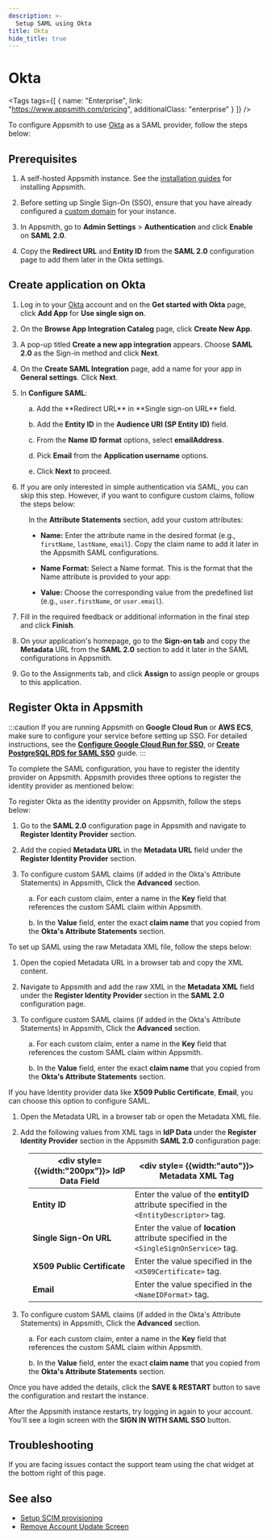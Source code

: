 ```yaml
---
description: >-
  Setup SAML using Okta
title: Okta
hide_title: true
---
```

<!-- vale off -->

<div className="tag-wrapper">
 <h1>Okta</h1>

<Tags
tags={[
{ name: "Enterprise", link: "https://www.appsmith.com/pricing", additionalClass: "enterprise" }
]}
/>

</div>

<!-- vale on -->



To configure Appsmith to use [Okta](https://www.okta.com/) as a SAML provider, follow the steps below:

## Prerequisites

1. A self-hosted Appsmith instance. See the [installation guides](/getting-started/setup/installation-guides) for installing Appsmith.

2. Before setting up Single Sign-On (SSO), ensure that you have already configured a [custom domain](/getting-started/setup/instance-configuration/custom-domain) for your instance.

3. In Appsmith, go to **Admin Settings** > **Authentication** and click **Enable** on  **SAML 2.0**.

4. Copy the **Redirect URL** and **Entity ID** from the **SAML 2.0** configuration page to add them later in the Okta settings. 


<ZoomImage src="/img/SAML-config_appsmith.png" alt="SAML configurations" caption="SAML configuration in Appsmith" />

## Create application on Okta

1. Log in to your [Okta](https://www.okta.com/) account and on the **Get started with Okta** page, click **Add App** for **Use single sign on**.

2. On the **Browse App Integration Catalog** page, click **Create New App**. 

3. A pop-up titled **Create a new app integration** appears. Choose **SAML 2.0** as the Sign-in method and click **Next**.

4. On the **Create SAML Integration** page, add a name for your app in **General settings**. Click **Next**.

5. In **Configure SAML**:

<dd>
a. Add the **Redirect URL** in **Single sign-on URL** field.

b. Add the **Entity ID** in the **Audience URI (SP Entity ID)** field.

c. From the **Name ID format** options, select **emailAddress**.

d. Pick **Email** from the **Application username** options. 

 e. Click **Next** to proceed.

</dd>


<ZoomImage src="/img/edit_okta_saml.png" alt="SAML configurations" caption="" />

6. If you are only interested in simple authentication via SAML, you can skip this step. However, if you want to configure custom claims, follow the steps below:

<dd>

In the **Attribute Statements** section, add your custom attributes:

* **Name:** Enter the attribute name in the desired format (e.g.,  `firstName`, `lastName`, `email`). Copy the claim name to add it later in the Appsmith SAML configurations.

* **Name Format:** Select a Name format. This is the format that the Name attribute is provided to your app:

* **Value:** Choose the corresponding value from the predefined list (e.g., `user.firstName`, or `user.email`).


<ZoomImage src="/img/userclaims_okta_saml.png" alt="SAML configurations" caption="" />


</dd>

7. Fill in the required feedback or additional information in the final step and click **Finish**.

8. On your application's homepage, go to the **Sign-on tab** and copy the **Metadata** URL from the **SAML 2.0** section to add it later in the SAML configurations in Appsmith.

9. Go to the Assignments tab, and click **Assign** to assign people or groups to this application.

## Register Okta in Appsmith

:::caution
If you are running Appsmith on **Google Cloud Run** or **AWS ECS**, make sure to configure your service before setting up SSO. For detailed instructions, see the [**Configure Google Cloud Run for SSO**](/getting-started/setup/installation-guides/google-cloud-run/setup-to-integrate-sso), or [**Create PostgreSQL RDS for SAML SSO**](/getting-started/setup/installation-guides/aws-ecs/setup-postgresql-aws-ecs) guide.
:::

To complete the SAML configuration, you have to register the identity provider on Appsmith. Appsmith provides three options to register the identity provider as mentioned below:

<Tabs queryString="okta-saml">
<TabItem label="Metadata URL (recommended)" value="okta-metadataurl">


To register Okta as the identity provider on Appsmith, follow the steps below:

1. Go to the **SAML 2.0** configuration page in Appsmith and navigate to **Register Identity Provider** section.

2. Add the copied **Metadata URL** in the **Metadata URL** field under the **Register Identity Provider** section.

3. To configure custom SAML claims (if added in the Okta's Attribute Statements) in Appsmith, Click the **Advanced** section.

<dd>

a. For each custom claim, enter a name in the **Key** field that references the custom SAML claim within Appsmith.

b. In the **Value** field, enter the exact **claim name** that you copied from the **Okta's Attribute Statements** section.


</dd>

</TabItem>

<TabItem label="Metadata XML" value="okta-metdataxml">

To set up SAML using the raw Metadata XML file, follow the steps below:

1. Open the copied Metadata URL in a browser tab and copy the XML content.

2. Navigate to Appsmith and add the raw XML in the **Metadata XML** field under the **Register Identity Provider** section in the **SAML 2.0** configuration page.

3. To configure custom SAML claims (if added in the Okta's Attribute Statements) in Appsmith, Click the **Advanced** section.

<dd>

a. For each custom claim, enter a name in the **Key** field that references the custom SAML claim within Appsmith.

b. In the **Value** field, enter the exact **claim name** that you copied from the **Okta's Attribute Statements** section.


</dd>


</TabItem>
<TabItem label="IdP Data" value="okta-idpdata">

If you have Identity provider data like **X509 Public Certificate**, **Email**, you can choose this option to configure SAML.

1. Open the Metadata URL in a browser tab or open the Metadata XML file.

2. Add the following values from XML tags in **IdP Data** under the **Register Identity Provider** section in the Appsmith **SAML 2.0** configuration page: 

<dd>

| <div style= {{width:"200px"}}> **IdP Data Field** </div>  | <div style= {{width:"auto"}}> **Metadata XML Tag**  </div>                                                                      |
| ------------------- | ------------------------------------------------------------------------------------------ |
| **Entity ID**               | Enter the value of the **entityID** attribute specified in the `<EntityDescriptor>` tag.                 |
| **Single Sign-On URL**      | Enter the value of **location** attribute specified in the `<SingleSignOnService>` tag. |
| **X509 Public Certificate** | Enter the value specified in the `<X509Certificate>` tag. |
| **Email**                   | Enter the value specified in the `<NameIDFormat>` tag. |

</dd>

3. To configure custom SAML claims (if added in the Okta's Attribute Statements) in Appsmith, Click the **Advanced** section.

<dd>

a. For each custom claim, enter a name in the **Key** field that references the custom SAML claim within Appsmith.

b. In the **Value** field, enter the exact **claim name** that you copied from the **Okta's Attribute Statements** section.


</dd>


</TabItem>
</Tabs>

Once you have added the details, click the **SAVE & RESTART** button to save the configuration and restart the instance. 

After the Appsmith instance restarts, try logging in again to your account. You'll see a login screen with the **SIGN IN WITH SAML SSO** button.

<ZoomImage src="/img/Appsmith-Login-Screen-Shows-SAML.jpg" alt="SAML-login" caption="Login with SAML SSO " />

## Troubleshooting

If you are facing issues contact the support team using the chat widget at the bottom right of this page.

## See also
- [Setup SCIM provisioning](/advanced-concepts/user-provisioning-group-sync#enable-scim-provisioning-on-appsmith)
- [Remove Account Update Screen](/getting-started/setup/instance-configuration/authentication/security-assertion-markup-language-saml/disable-update-account-info)